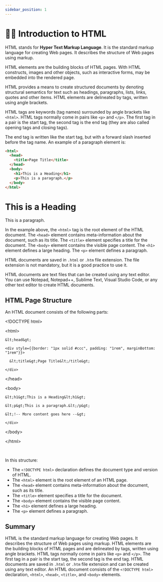 ```yaml
---
sidebar_position: 1
---
```


# 🙋🏻 Introduction to HTML 

HTML stands for **Hyper Text Markup Language**. It is the standard markup language for creating Web pages. It describes the structure of Web pages using markup.

HTML elements are the building blocks of HTML pages. With HTML constructs, images and other objects, such as interactive forms, may be embedded into the rendered page.

HTML provides a means to create structured documents by denoting structural semantics for text such as headings, paragraphs, lists, links, quotes and other items. HTML elements are delineated by tags, written using angle brackets.

HTML tags are keywords (tag names) surrounded by angle brackets like `<html>`. HTML tags normally come in pairs like `<p>` and `</p>`. The first tag in a pair is the start tag, the second tag is the end tag (they are also called opening tags and closing tags).

The end tag is written like the start tag, but with a forward slash inserted before the tag name. An example of a paragraph element is:

```html title="index.html"
<html>
  <head>
    <title>Page Title</title>
  </head>
  <body>
    <h1>This is a Heading</h1>
    <p>This is a paragraph.</p>
  </body>
</html>
```

<BrowserWindow url="http://127.0.0.1:5500/index.html">
  <div>
    <h1>This is a Heading</h1>
    <p>This is a paragraph.</p>
  </div>

</BrowserWindow>

In the example above, the `<html>` tag is the root element of the HTML document. The `<head>` element contains meta-information about the document, such as its title. The `<title>` element specifies a title for the document. The `<body>` element contains the visible page content. The `<h1>` element defines a large heading. The `<p>` element defines a paragraph.

HTML documents are saved in `.html` or `.htm` file extension. The file extension is not mandatory, but it is a good practice to use it.

HTML documents are text files that can be created using any text editor. You can use Notepad, Notepad++, Sublime Text, Visual Studio Code, or any other text editor to create HTML documents.

## HTML Page Structure

An HTML document consists of the following parts:

<div style={{border: "1px solid #ccc", padding: "1rem", marginBottom: "1rem"}}>

&lt;!DOCTYPE html&gt;

&lt;html&gt;

  <div style={{border: "1px solid #ccc", padding: "1rem", marginBottom: "1rem"}}>
    
    &lt;head&gt;

    <div style={{border: "1px solid #ccc", padding: "1rem", marginBottom: "1rem"}}>

      &lt;title&gt;Page Title&lt;/title&gt;

    </div>

  &lt;/head&gt;

  &lt;body&gt;

  <div style={{border: "1px solid #ccc", padding: "1rem", marginBottom: "1rem"}}>

    &lt;h1&gt;This is a Heading&lt;h1&gt;

    &lt;p&gt;This is a paragraph.&lt;/p&gt;

    &lt;!-- More content goes here --&gt;

    </div>

  &lt;/body&gt;

  </div>

  &lt;/html&gt;
</div>

<br />

In this structure:

- The `<!DOCTYPE html>` declaration defines the document type and version of HTML.
- The `<html>` element is the root element of an HTML page.
- The `<head>` element contains meta-information about the document, such as its title.
- The `<title>` element specifies a title for the document.
- The `<body>` element contains the visible page content.
- The `<h1>` element defines a large heading.
- The `<p>` element defines a paragraph.

## Summary

HTML is the standard markup language for creating Web pages. It describes the structure of Web pages using markup. HTML elements are the building blocks of HTML pages and are delineated by tags, written using angle brackets. HTML tags normally come in pairs like `<p>` and `</p>`. The first tag in a pair is the start tag, the second tag is the end tag. HTML documents are saved in `.html` or `.htm` file extension and can be created using any text editor. An HTML document consists of the `<!DOCTYPE html>` declaration, `<html>`, `<head>`, `<title>`, and `<body>` elements.